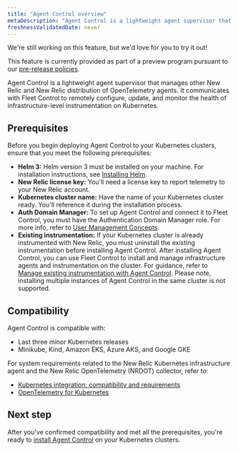 ```yaml
---
title: "Agent Control overview"
metaDescription: "Agent Control is a lightweight agent supervisor that manages other New Relic and New Relic distribution of OpenTelemetry agents by communicating with Fleet Control to remotely configure, update, and monitor the health of infrastructure-level instrumentation."
freshnessValidatedDate: never
---
```

<Callout title="preview">
  We're still working on this feature, but we'd love for you to try it out!

  This feature is currently provided as part of a preview program pursuant to our [pre-release policies](/docs/licenses/license-information/referenced-policies/new-relic-pre-release-policy).
</Callout>

Agent Control is a lightweight agent supervisor that manages other New Relic and New Relic distribution of OpenTelemetry agents. It communicates with Fleet Control to remotely configure, update, and monitor the health of infrastructure-level instrumentation on Kubernetes.
## Prerequisites
Before you begin deploying Agent Control to your Kubernetes clusters, ensure that you meet the following prerequisites:

- **Helm 3:** Helm version 3 must be installed on your machine. For installation instructions, see [Installing Helm](https://helm.sh/docs/intro/install).
- **New Relic license key:** You'll need a license key to report telemetry to your New Relic account.
- **Kubernetes cluster name:** Have the name of your Kubernetes cluster ready. You'll reference it during the installation process.
- **Auth Domain Manager:** To set up Agent Control and connect it to Fleet Control, you must have the Authentication Domain Manager role. For more info, refer to [User Management Concepts](/docs/accounts/accounts-billing/new-relic-one-user-management/user-management-concepts/#admin-settings).
- **Existing instrumentation:** If your Kubernetes cluster is already instrumented with New Relic, you must uninstall the existing instrumentation before installing Agent Control. After installing Agent Control, you can use Fleet Control to install and manage infrastructure agents and instrumentation on the cluster. For guidance, refer to [Manage existing instrumentation with Agent Control](/docs/new-relic-control/agent-control/reinstrumentation). Please note, installing multiple instances of Agent Control in the same cluster is not supported.

## Compatibility

Agent Control is compatible with:
- Last three minor Kubernetes releases
- Minikube, Kind, Amazon EKS, Azure AKS, and Google GKE

For system requirements related to the New Relic Kubernetes infrastructure agent and the New Relic OpenTelemetry (NRDOT) collector, refer to:
- [Kubernetes integration: compatibility and requirements](/docs/kubernetes-pixie/kubernetes-integration/get-started/kubernetes-integration-compatibility-requirements)
- [OpenTelemetry for Kubernetes](/docs/kubernetes-pixie/kubernetes-integration/installation/k8s-otel)

## Next step
After you've confirmed compatibility and met all the prerequisites, you're ready to [install Agent Control](/docs/new-relic-control/agent-control/setup) on your Kubernetes clusters.
